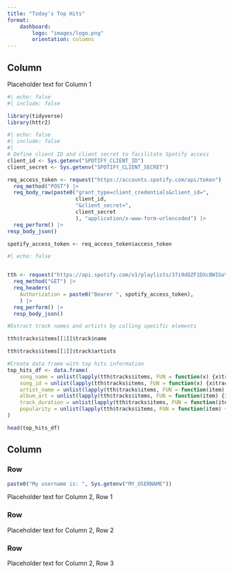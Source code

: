 ```yaml
---
title: "Today's Top Hits"
format: 
    dashboard: 
        logo: "images/logo.png"
        orientation: columns
---
```


## Column {width="35%"}

Placeholder text for Column 1

```r
#| echo: false
#| include: false

library(tidyverse)
library(httr2)
```



```r
#| echo: false
#| include: false
#| 
# Define client ID and client secret to facilitate Spotify access
client_id <- Sys.getenv("SPOTIFY_CLIENT_ID")
client_secret <- Sys.getenv("SPOTIFY_CLIENT_SECRET")

req_access_token <- request("https://accounts.spotify.com/api/token") |> 
  req_method("POST") |> 
  req_body_raw(paste0("grant_type=client_credentials&client_id=", 
                      client_id, 
                      "&client_secret=",
                      client_secret
                      ), "application/x-www-form-urlencoded") |> 
  req_perform() |> 
resp_body_json()

spotify_access_token <- req_access_token$access_token
```


```r

#| echo: false


tth <- request("https://api.spotify.com/v1/playlists/37i9dQZF1DXcBWIGoYBM5M") |> 
  req_method("GET") |> 
  req_headers(
    Authorization = paste0("Bearer ", spotify_access_token),
    ) |>
  req_perform() |> 
  resp_body_json()

#Extract track names and artists by calling specific elements

tth$tracks$items[[1]]$track$name

tth$tracks$items[[1]]$track$artists

#Create data frame with top hits information
top_hits_df <- data.frame(
    song_name = unlist(lapply(tth$tracks$items, FUN = function(x) {x$track$name})),
    song_id = unlist(lapply(tth$tracks$items, FUN = function(x) {x$track$id})),
    artist_name = unlist(lapply(tth$tracks$items, FUN = function(item) {item$track$album$artists[[1]]$name})),
    album_art = unlist(lapply(tth$tracks$items, FUN = function(item) {item$track$album$images[[1]]$url})),
    track_duration = unlist(lapply(tth$tracks$items, FUN = function(item) {item$track$duration_ms})),
    popularity = unlist(lapply(tth$tracks$items, FUN = function(item) {item$track$popularity}))
)

head(top_hits_df)

```

## Column {width="65%"}

### Row {height="10%"}

```r
paste0("My username is: ", Sys.getenv("MY_USERNAME"))
```

Placeholder text for Column 2, Row 1

### Row {height="70%"}

Placeholder text for Column 2, Row 2

### Row {height="20%"}

Placeholder text for Column 2, Row 3
